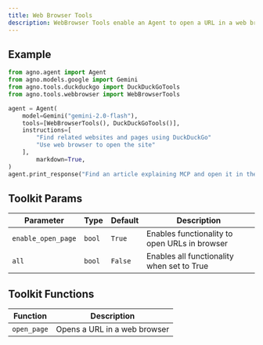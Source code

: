 ```yaml
---
title: Web Browser Tools
description: WebBrowser Tools enable an Agent to open a URL in a web browser.
---
```


## Example

```python cookbook/tools/webbrowser_tools.py
from agno.agent import Agent
from agno.models.google import Gemini
from agno.tools.duckduckgo import DuckDuckGoTools
from agno.tools.webbrowser import WebBrowserTools

agent = Agent(
    model=Gemini("gemini-2.0-flash"),
    tools=[WebBrowserTools(), DuckDuckGoTools()],
    instructions=[
        "Find related websites and pages using DuckDuckGo"
        "Use web browser to open the site"
    ],
        markdown=True,
)
agent.print_response("Find an article explaining MCP and open it in the web browser.")
```

## Toolkit Params

| Parameter          | Type   | Default | Description                                       |
| ------------------ | ------ | ------- | ------------------------------------------------- |
| `enable_open_page` | `bool` | `True`  | Enables functionality to open URLs in browser    |
| `all`              | `bool` | `False` | Enables all functionality when set to True       |

## Toolkit Functions

| Function | Description |
| -------- | ----------- |
| `open_page` | Opens a URL in a web browser |
